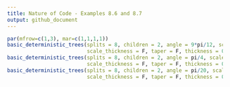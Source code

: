 ```yaml
---
title: Nature of Code - Examples 8.6 and 8.7
output: github_document
---
```




```r
par(mfrow=c(1,3), mar=c(1,1,1,1))
basic_deterministic_trees(splits = 8, children = 2, angle = 9*pi/12, scale_angle = F, 
                          scale_thickness = F, taper = F, thickness = 0.5, length_scale = 1.5)
basic_deterministic_trees(splits = 8, children = 2, angle = pi/4, scale_angle = F, 
                          scale_thickness = F, taper = F, thickness = 0.5, length_scale = 1.5)
basic_deterministic_trees(splits = 8, children = 2, angle = pi/20, scale_angle = F, 
                          scale_thickness = F, taper = F, thickness = 0.5, length_scale = 1.5)
```